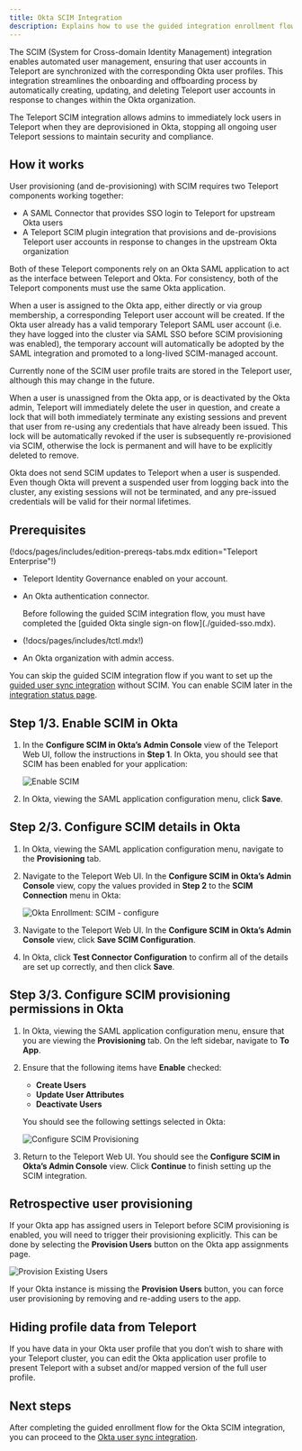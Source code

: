 ```yaml
---
title: Okta SCIM Integration
description: Explains how to use the guided integration enrollment flow to enable the Okta SCIM integration, which allows Teleport to immediately reflect changes in Okta.
---
```


The SCIM (System for Cross-domain Identity Management) integration enables automated user management,
ensuring that user accounts in Teleport are synchronized with the corresponding Okta user profiles.
This integration streamlines the onboarding and offboarding process by automatically creating, updating, and deleting
Teleport user accounts in response to changes within the Okta organization.

The Teleport SCIM integration allows admins to immediately lock users in Teleport when they are deprovisioned in Okta,
stopping all ongoing user Teleport sessions to maintain security and compliance.

## How it works

User provisioning (and de-provisioning) with SCIM requires two Teleport
components working together:

 - A SAML Connector that provides SSO login to Teleport for upstream Okta users
 - A Teleport SCIM plugin integration that provisions and de-provisions Teleport user accounts
   in response to changes in the upstream Okta organization

Both of these Teleport components rely on an Okta SAML application to act as the
interface between Teleport and Okta. For consistency, both of
the Teleport components must use the same Okta application.

When a user is assigned to the Okta app, either directly or via group
membership, a corresponding Teleport user account will be created. If the Okta
user already has a valid temporary Teleport SAML user account (i.e. they have
logged into the cluster via SAML SSO before SCIM provisioning was enabled), the
temporary account will automatically be adopted by the SAML integration and
promoted to a long-lived SCIM-managed account.

<Admonition type="note">
Currently none of the SCIM user profile traits are stored in the Teleport user, although this may change in the future.
</Admonition>

When a user is unassigned from the Okta app, or is deactivated by the Okta admin, Teleport will immediately delete the user in question, and create a lock that will both immediately terminate any existing sessions and prevent that user from re-using any credentials that have already been issued. This lock will be automatically revoked if the user is subsequently re-provisioned via SCIM, otherwise the lock is permanent and will have to be explicitly deleted to remove.

<Admonition type="warning">
Okta does not send SCIM updates to Teleport when a user is suspended. Even though Okta will prevent a suspended user from logging back into the cluster, any existing sessions will not be terminated, and any pre-issued credentials will be valid for their normal lifetimes.
</Admonition>

## Prerequisites

(!docs/pages/includes/edition-prereqs-tabs.mdx edition="Teleport Enterprise"!)

- Teleport Identity Governance enabled on your account.

- An Okta authentication connector. 

  <Admonition>
  Before following the guided SCIM integration flow, you must have completed the
  [guided Okta single sign-on flow](./guided-sso.mdx).
  </Admonition>

- (!docs/pages/includes/tctl.mdx!)

- An Okta organization with admin access.

<Admonition type="note">

You can skip the guided SCIM integration flow if you want to set up the [guided
user sync integration](./user-sync.mdx) without SCIM. You can enable SCIM later
in the [integration status page](./okta.mdx#managing-integration-components).

</Admonition>

## Step 1/3. Enable SCIM in Okta

1. In the **Configure SCIM in Okta’s Admin Console** view of the Teleport Web
   UI, follow the instructions in **Step 1**. In Okta, you should see that SCIM
   has been enabled for your application:

   ![Enable SCIM](../../../img/enterprise/plugins/okta/scim-enable.png)

1. In Okta, viewing the SAML application configuration menu, click **Save**.

## Step 2/3. Configure SCIM details in Okta

1. In Okta, viewing the SAML application configuration menu, navigate to the
   **Provisioning** tab.

1. Navigate to the Teleport Web UI. In the **Configure SCIM in Okta’s Admin
   Console** view, copy the values provided in **Step 2** to the **SCIM
   Connection** menu in Okta:

   ![Okta Enrollment: SCIM - configure](../../../img/enterprise/plugins/okta/scim-configure.png)

1. Navigate to the Teleport Web UI. In the **Configure SCIM in Okta’s Admin
   Console** view, click **Save SCIM Configuration**.

1. In Okta, click **Test Connector Configuration** to confirm all of the details
   are set up correctly, and then click **Save**.

## Step 3/3. Configure SCIM provisioning permissions in Okta

1. In Okta, viewing the SAML application configuration menu, ensure that you are
   viewing the **Provisioning** tab. On the left sidebar, navigate to **To App**.

1. Ensure that the following items have **Enable** checked:
   - **Create Users**
   - **Update User Attributes**
   - **Deactivate Users**

   You should see the following settings selected in Okta:

   ![Configure SCIM Provisioning](../../../img/enterprise/plugins/okta/scim-provisioning.png)

1. Return to the Teleport Web UI. You should see the **Configure SCIM in Okta’s
   Admin Console** view. Click **Continue** to finish setting up the SCIM
   integration.

## Retrospective user provisioning

If your Okta app has assigned users in Teleport before SCIM provisioning is
enabled, you will need to trigger their provisioning explicitly. This can be
done by selecting the **Provision Users** button on the Okta app assignments page.

![Provision Existing Users](../../../img/enterprise/plugins/okta/scim-provision-existing-users.png)

If your Okta instance is missing the **Provision Users** button, you can force
user provisioning by removing and re-adding users to the app.

## Hiding profile data from Teleport

If you have data in your Okta user profile that you don’t wish to share with
your Teleport cluster, you can edit the Okta application user profile to present
Teleport with a subset and/or mapped version of the full user profile.

## Next steps

After completing the guided enrollment flow for the Okta SCIM integration, you
can proceed to the [Okta user sync integration](./user-sync.mdx).
